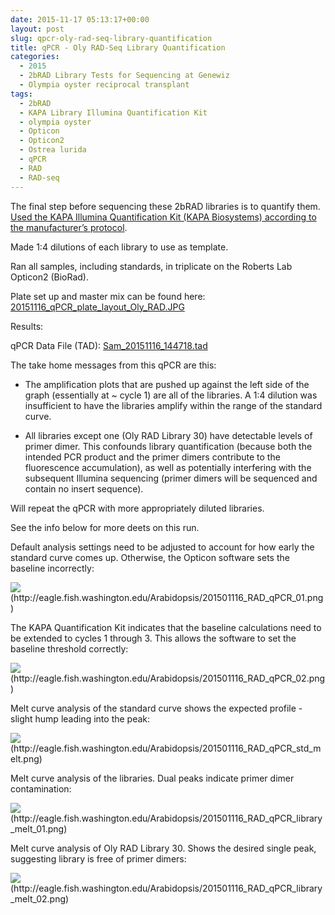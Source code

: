 ```yaml
---
date: 2015-11-17 05:13:17+00:00
layout: post
slug: qpcr-oly-rad-seq-library-quantification
title: qPCR - Oly RAD-Seq Library Quantification
categories:
  - 2015
  - 2bRAD Library Tests for Sequencing at Genewiz
  - Olympia oyster reciprocal transplant
tags:
  - 2bRAD
  - KAPA Library Illumina Quantification Kit
  - olympia oyster
  - Opticon
  - Opticon2
  - Ostrea lurida
  - qPCR
  - RAD
  - RAD-seq
---
```


The final step before sequencing these 2bRAD libraries is to quantify them. [Used the KAPA Illumina Quantification Kit (KAPA Biosystems) according to the manufacturer's protocol](https://github.com/sr320/LabDocs/blob/master/protocols/Commercial_Protocols/KAPA_Biosystems_KAPA_Library_Quantification_Illumina_Manual_July2014.pdf).

Made 1:4 dilutions of each library to use as template.

Ran all samples, including standards, in triplicate on the Roberts Lab Opticon2 (BioRad).

Plate set up and master mix can be found here: [20151116_qPCR_plate_layout_Oly_RAD.JPG](https://eagle.fish.washington.edu/Arabidopsis/20151116_qPCR_plate_layout_Oly_RAD.JPG)



Results:

qPCR Data File (TAD): [Sam_20151116_144718.tad](https://eagle.fish.washington.edu/Arabidopsis/qPCR/Opticon/Sam_20151116_144718.tad)

The take home messages from this qPCR are this:




    
  * The amplification plots that are pushed up against the left side of the graph (essentially at ~ cycle 1) are all of the libraries. A 1:4 dilution was insufficient to have the libraries amplify within the range of the standard curve.

    
  * All libraries except one (Oly RAD Library 30) have detectable levels of primer dimer. This confounds library quantification (because both the intended PCR product and the primer dimers contribute to the fluorescence accumulation), as well as potentially interfering with the subsequent Illumina sequencing (primer dimers will be sequenced and contain no insert sequence).



Will repeat the qPCR with more appropriately diluted libraries.

See the info below for more deets on this run.





Default analysis settings need to be adjusted to account for how early the standard curve comes up. Otherwise, the Opticon software sets the baseline incorrectly:

![](https://eagle.fish.washington.edu/Arabidopsis/201501116_RAD_qPCR_01.png)(http://eagle.fish.washington.edu/Arabidopsis/201501116_RAD_qPCR_01.png)







The KAPA Quantification Kit indicates that the baseline calculations need to be extended to cycles 1 through 3. This allows the software to set the baseline threshold correctly:

![](https://eagle.fish.washington.edu/Arabidopsis/201501116_RAD_qPCR_02.png)(http://eagle.fish.washington.edu/Arabidopsis/201501116_RAD_qPCR_02.png)







Melt curve analysis of the standard curve shows the expected profile - slight hump leading into the peak:

![](https://eagle.fish.washington.edu/Arabidopsis/201501116_RAD_qPCR_std_melt.png)(http://eagle.fish.washington.edu/Arabidopsis/201501116_RAD_qPCR_std_melt.png)







Melt curve analysis of the libraries. Dual peaks indicate primer dimer contamination:

![](https://eagle.fish.washington.edu/Arabidopsis/201501116_RAD_qPCR_library_melt_01.png)(http://eagle.fish.washington.edu/Arabidopsis/201501116_RAD_qPCR_library_melt_01.png)





Melt curve analysis of Oly RAD Library 30. Shows the desired single peak, suggesting library is free of primer dimers:

![](https://eagle.fish.washington.edu/Arabidopsis/201501116_RAD_qPCR_library_melt_02.png)(http://eagle.fish.washington.edu/Arabidopsis/201501116_RAD_qPCR_library_melt_02.png)
